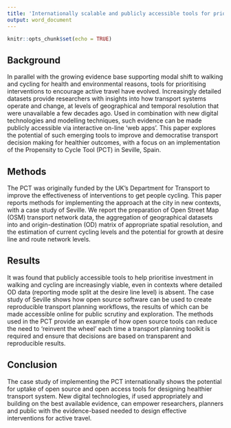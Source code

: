 ```yaml
---
title: 'Internationally scalable and publicly accessible tools for prioritising investment in active travel'
output: word_document
---
```


```r
knitr::opts_chunk$set(echo = TRUE)
```

## Background

In parallel with the growing evidence base supporting modal shift to walking and cycling for health and environmental reasons, tools for prioritising interventions to encourage active travel have evolved. Increasingly detailed datasets provide researchers with insights into how transport systems operate and change, at levels of geographical and temporal resolution that were unavailable a few decades ago. Used in combination with new digital technologies and modelling techniques, such evidence can be made publicly accessible via interactive on-line 'web apps'. This paper explores the potential of such emerging tools to improve and democratise transport decision making for healthier outcomes, with a focus on an implementation of the Propensity to Cycle Tool (PCT) in Seville, Spain.

## Methods

The PCT was originally funded by the UK's Department for Transport to improve the effectiveness of interventions to get people cycling. This paper reports methods for implementing the approach at the city in new contexts, with a case study of Seville. We report the preparation of Open Street Map (OSM) transport network data, the aggregation of geographical datasets into and origin-destination (OD) matrix of appropriate spatial resolution, and the estimation of current cycling levels and the potential for growth at desire line and route network levels.

## Results

It was found that publicly accessible tools to help prioritise investment in walking and cycling are increasingly viable, even in contexts where detailed OD data (reporting mode split at the desire line level) is absent. The case study of Seville shows how open source software can be used to create reproducible transport planning workflows, the results of which can be made accessible online for public scrutiny and exploration. The methods used in the PCT provide an example of how open source tools can reduce the need to 'reinvent the wheel' each time a transport planning toolkit is required and ensure that decisions are based on transparent and reproducible results.

## Conclusion

The case study of implementing the PCT internationally shows the potential for uptake of open source and open access tools for designing healthier transport system. New digital technologies, if used appropriately and building on the best available evidence, can empower researchers, planners and public with the evidence-based needed to design effective interventions for active travel.

